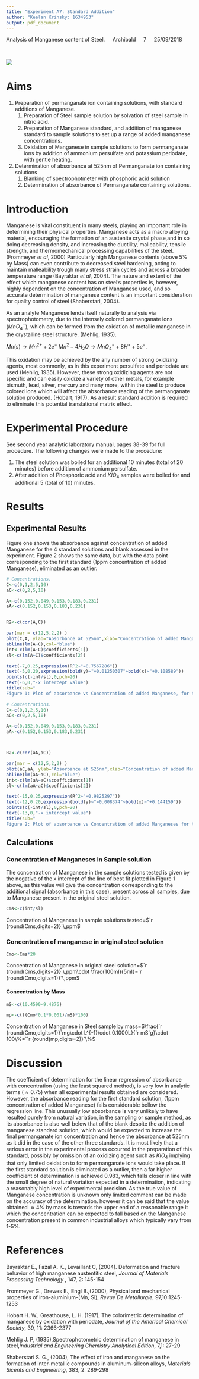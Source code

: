 ```yaml
---
title: "Experiment A7: Standard Addition"
author: "Keelan Krinsky: 1634953"
output: pdf_document
---
```

\textbf{Full title:} Analysis of Manganese content of Steel.\newline $\quad$\newline
\textbf{Demonstrator:} Archibald\newline $\quad$\newline
\textbf{Group:} 7\newline$\quad$\newline
\textbf{Date Performed:} 25/09/2018\newline 

$\quad$\newline
$\quad$\newline
$\quad$\newline
$\quad$\newline
$\quad$\newline

![](Images/CS1.jpg)

\newpage

# Aims 

 #. Preparation of permanganate ion containing solutions, with standard additions of Manganese. 
    #. Preparation of Steel sample solution by solvation of steel sample in nitric acid. 
    #. Preparation of Manganese standard, and addition of manganese standard to sample solutions to set up a range of added manganese concentrations. 
    #. Oxidation of Manganese in sample solutions to form permanganate ions by addition of ammonium persulfate and potassium periodate, with gentle heating. 
 #. Determination of absorbance at 525nm of Permanganate ion containing solutions
    #. Blanking of spectrophotmeter with phosphoric acid solution
    #. Determination of absorbance of Permanganate containing solutions. 

# Introduction
Manganese is vital constituent in many steels, playing an important role in determining their physical properties. Manganese acts as a macro alloying material, encouraging the formation of an austenite crystal phase,and in so doing decreasing density, and increasing the ductility, malleability, tensile strength, and thermomechanical processing capabilities of the steel. (Frommeyer _et al_, 2000) Particularly high Manganese contents (above 5\% by Mass) can even contribute to decreased steel hardening, acting to maintain malleability trough many stress strain cycles and across a broader temperature range (Bayraktar _et al_, 2004). The nature and extent of the effect which manganese content has on steel's properties is, however, highly dependent on the concentration of Manganese used, and so accurate determination of manganese content is an important consideration for quality control of steel (Shaberstari, 2004).

As an analyte Manganese lends itself naturally to analysis via spectrophotometry, due to the intensely colored permanganate ions ($MnO_4^-$), which can be formed from the oxidation of metallic manganese in the crystalline steel structure. (Mehlig, 1935). 

$Mn(s)\rightarrow Mn^{2+}+2e^-$\newline
$Mn^2+4H_2O\rightarrow MnO_4^-+8H^++5e^-$. 

This oxidation may be achieved by the any number of strong oxidizing agents, most commonly, as in this experiment persulfate and periodate are used (Mehlig, 1935). However, these strong oxidizing agents are not specific and can easily oxidize a variety of other metals, for example bismuth, lead, silver, mercury and many more, within the steel to produce colored ions which will affect the absorbance reading of the permanganate solution produced. (Hobart, 1917). As a result standard addition is required to eliminate this potential translational matrix effect. 


# Experimental Procedure
See second year analytic laboratory manual, pages 38-39 for full procedure. 
The following changes were made to the procedure:

 #. The steel solution was boiled for an additional 10 minutes (total of 20 minutes) before addition of ammonium persulfate. 
 #. After addition of Phosphoric acid and $KIO_4$ samples were boiled for and additional 5 (total of 10) minutes. 

# Results 

## Experimental Results
Figure one shows the absorbance against concentration of added Manganese for the 4 standard solutions and blank assessed in the experiment. Figure 2 shows the same data, but with the data point corresponding to the first standard (1ppm concentration of added Manganese), eliminated as an outlier.  

```r

# Concentrations. 
C<-c(0,1,2,5,10)
aC<-c(0,2,5,10)

A<-c(0.152,0.049,0.153,0.183,0.231)
aA<-c(0.152,0.153,0.183,0.231)


R2<-c(cor(A,C))

par(mar = c(12,5,2,2) )
plot(C,A, ylab="Absorbance at 525nm",xlab="Concentration of added Manganese (ppm)", ylim=range(c(0,0.3)), xlim=range(c(-10,10)))
abline(lm(A~C),col="blue")
int<-c(lm(A~C)$coefficients[1])
sl<-c(lm(A~C)$coefficients[2])

text(-7,0.25,expression(R^2~"=0.7567286"))
text(-5,0.20,expression(bold(y)~"=0.01250307"~bold(x)~"+0.108589"))
points(c(-int/sl),0,pch=20)
text(-6,0,"-x intercept value")
title(sub="
Figure 1: Plot of absorbance vs Concentration of added Manganese, for the \n standard addition of Manganease to a steel sample. The absorbance of\n a steel sample dissolved in nitric acid and reacted with potassium \niodate and ammonium persulfide was assessed at 525nm. The \n absorbance of samples to which manganeses standard was added \n to achieve the given concentration, was also assessed and plotted.",cex.sub=1, line=10 )
```



```r

# Concentrations. 
C<-c(0,1,2,5,10)
aC<-c(0,2,5,10)

A<-c(0.152,0.049,0.153,0.183,0.231)
aA<-c(0.152,0.153,0.183,0.231)



R2<-c(cor(aA,aC))

par(mar = c(12,5,2,2) )
plot(aC,aA, ylab="Absorbance at 525nm",xlab="Concentration of added Manganese (ppm)", ylim=range(c(0,0.3)), xlim=range(c(-20,10)))
abline(lm(aA~aC),col="blue")
int<-c(lm(aA~aC)$coefficients[1])
sl<-c(lm(aA~aC)$coefficients[2])

text(-15,0.25,expression(R^2~"=0.9825297"))
text(-12,0.20,expression(bold(y)~"=0.008374"~bold(x)~"+0.144159"))
points(c(-int/sl),0,pch=20)
text(-13,0,"-x intercept value")
title(sub="
Figure 2: Plot of absorbance vs Concentration of added Manganeses for the \n standard addition of Manganease to a steel sample. The absorbance of\n a steel sample dissolved in nitric acid and reacted with potassium \niodate and ammonium persulfide was assessed at 525nm. The \n absorbance of samples to which manganeses standard was added \n to achieve the given concentration, was also assessed and plotted.",cex.sub=1, line=10 )
```

## Calculations

### Concentration of Manganeses in Sample solution
The concentration of Manganese in the sample solutions tested is given by the negative of the x intercept of the line of best fit plotted in Figure 1 above, as this value will give the concentration corresponding to the additional signal (absorbance in this case), present across all samples, due to Manganese present in the original steel solution.  \newline

```r

Cms<-c(int/sl)
```

Concentration of Manganese in sample solutions tested=$`r {round(Cms,digits=2)}`\,ppm$

### Concentration of manganese in original steel solution
```r

Cmo<-Cms*20
```
Concentration of Manganese in original steel solution=$`r {round(Cms,digits=2)}`\,ppm\cdot \frac{100ml}{5ml}=`r {round(Cmo,digits=1)}`\,ppm$


#### Concentration by Mass

```r
mS<-c(10.4590-9.4876)

mp<-c(((Cmo*0.1*0.001)/mS)*100)
```
Concentration of Manganese in Steel sample by mass=$\frac{`r {round(Cmo,digits=1)}`mg\cdot L^{-1}\cdot 0.1000L}{`r mS`g}\cdot 100\%=``r {round(mp,digits=2)}`\%$

# Discussion
The coefficient of determination for the linear regression of absorbance with concentration (using the least squared method), is very low in analytic terms ($\approx 0.75$) when all experimental results obtained are considered. However, the absorbance reading for the first standard solution, (1ppm concentration of added Manganese) falls considerable bellow the regression line. This unusually low absorbance is very  unlikely to have resulted purely from natural variation, in the sampling or sample method, as its absorbance is also well below that of the blank despite the addition of manganese standard solution, which would be expected to increase the final permanganate ion concentration and hence the absorbance at 525nm as it did in the case of the other three standards. It is most likely that a serious error in the experimental process occurred in the preparation of this standard, possibly by omission of an oxidizing agent such as $KIO_4$ implying that only limited oxidation to form permanganate ions would take place. 
If the first standard solution is eliminated as a outlier, then a far higher coefficient of determination is achieved $0.983$, which falls closer in line with the small degree of natural variation expected in a determination, indicating a reasonably high level of experimental precision. As the true value of Manganese concentration is unknown only limited comment can be made on the accuracy of the determination. however it can be said that the value obtained $\approx 4\%$ by mass is towards the upper end of a reasonable range it which the concentration can be expected to fall based on the Manganese concentration present in common industrial alloys which typically vary from 1-5%. 

# References

Bayraktar E., Fazal A. K., Levaillant C, (2004). Deformation and fracture behavior of high manganese austentitic steel, _Journal of Materials Processing Technology_ , 147, 2: 145-154

Frommeyer G., Drewes E., Engl B.,(2000), Physical and mechanical properties of iron-aluminium-(Mn, Si), _Revue De Metallurgie_, 97,10:1245-1253 

Hobart H. W., Greathouse, L. H. (1917), The colorimetric determination of manganese by oxidation with periodate, _Journal of the Americal Chemical Society_, 39, 11: 2366-2377

Mehlig J. P, (1935),Spectrophotometric determination of manganese in steel,_Industrial and Engineering Chemistry Analytical Edition_, 7,1: 27-29

Shaberstari S. G., (2004), The effect of iron and manganese on the formation of inter-metallic compounds in aluminum-silicon alloys, _Materials Sicents and Engineering_, 383, 2: 289-298

